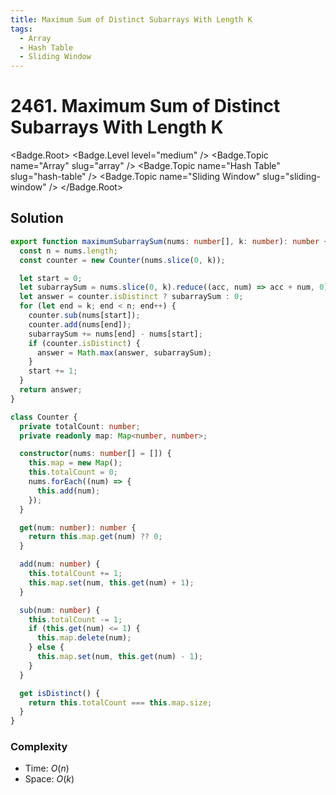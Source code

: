```yaml
---
title: Maximum Sum of Distinct Subarrays With Length K
tags:
  - Array
  - Hash Table
  - Sliding Window
---
```


# 2461. Maximum Sum of Distinct Subarrays With Length K

<Badge.Root>
  <Badge.Level level="medium" />
  <Badge.Topic name="Array" slug="array" />
  <Badge.Topic name="Hash Table" slug="hash-table" />
  <Badge.Topic name="Sliding Window" slug="sliding-window" />
</Badge.Root>

## Solution

```typescript filename="solution.ts" copy
export function maximumSubarraySum(nums: number[], k: number): number {
  const n = nums.length;
  const counter = new Counter(nums.slice(0, k));

  let start = 0;
  let subarraySum = nums.slice(0, k).reduce((acc, num) => acc + num, 0);
  let answer = counter.isDistinct ? subarraySum : 0;
  for (let end = k; end < n; end++) {
    counter.sub(nums[start]);
    counter.add(nums[end]);
    subarraySum += nums[end] - nums[start];
    if (counter.isDistinct) {
      answer = Math.max(answer, subarraySum);
    }
    start += 1;
  }
  return answer;
}

class Counter {
  private totalCount: number;
  private readonly map: Map<number, number>;

  constructor(nums: number[] = []) {
    this.map = new Map();
    this.totalCount = 0;
    nums.forEach((num) => {
      this.add(num);
    });
  }

  get(num: number): number {
    return this.map.get(num) ?? 0;
  }

  add(num: number) {
    this.totalCount += 1;
    this.map.set(num, this.get(num) + 1);
  }

  sub(num: number) {
    this.totalCount -= 1;
    if (this.get(num) <= 1) {
      this.map.delete(num);
    } else {
      this.map.set(num, this.get(num) - 1);
    }
  }

  get isDistinct() {
    return this.totalCount === this.map.size;
  }
}
```

### Complexity

- Time: $O(n)$
- Space: $O(k)$

<ProblemLink
  codingSite="leetcode"
  href="https://leetcode.com/problems/maximum-sum-of-distinct-subarrays-with-length-k"
  title="Maximum Sum of Distinct Subarrays With Length K"
/>
